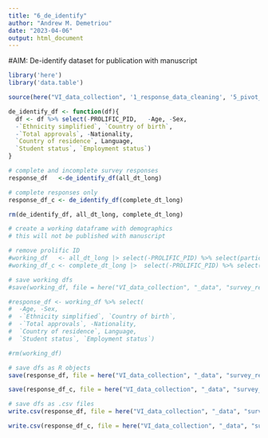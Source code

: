 ```yaml
---
title: "6_de_identify"
author: "Andrew M. Demetriou"
date: "2023-04-06"
output: html_document
---
```


#AIM: De-identify dataset for publication with manuscript

```r
library('here')
library('data.table')

source(here("VI_data_collection", '1_response_data_cleaning', '5_pivot_long_1.2.R'))
```

```r
de_identify_df <- function(df){
  df <- df %>% select(-PROLIFIC_PID,   -Age, -Sex, 
  -`Ethnicity simplified`, `Country of birth`, 
  -`Total approvals`, -Nationality, 
  `Country of residence`, Language, 
  `Student status`, `Employment status`)
}
```

```r
# complete and incomplete survey responses
response_df   <-de_identify_df(all_dt_long)

# complete responses only
response_df_c <- de_identify_df(complete_dt_long)

rm(de_identify_df, all_dt_long, complete_dt_long)
```

```r
# create a working dataframe with demographics
# this will not be published with manuscript

# remove prolific ID
#working_df   <- all_dt_long |> select(-PROLIFIC_PID) %>% select(participant_ID, everything())
#working_df_c <- complete_dt_long |>  select(-PROLIFIC_PID) %>% select(participant_ID, everything())

# save working dfs
#save(working_df, file = here("VI_data_collection", "_data", "survey_response_data", "working_df.RDS"))
```

```r
#response_df <- working_df %>% select(
#  -Age, -Sex, 
#  -`Ethnicity simplified`, `Country of birth`, 
#  -`Total approvals`, -Nationality, 
#  `Country of residence`, Language, 
#  `Student status`, `Employment status`)

#rm(working_df)
```

```r
# save dfs as R objects
save(response_df, file = here("VI_data_collection", "_data", "survey_response_data", "response_df.RDS"))

save(response_df_c, file = here("VI_data_collection", "_data", "survey_response_data", "response_df_c.RDS"))

# save dfs as .csv files
write.csv(response_df, file = here("VI_data_collection", "_data", "survey_response_data", "response_df.csv"))

write.csv(response_df_c, file = here("VI_data_collection", "_data", "survey_response_data", "response_df_c.csv"))
```

